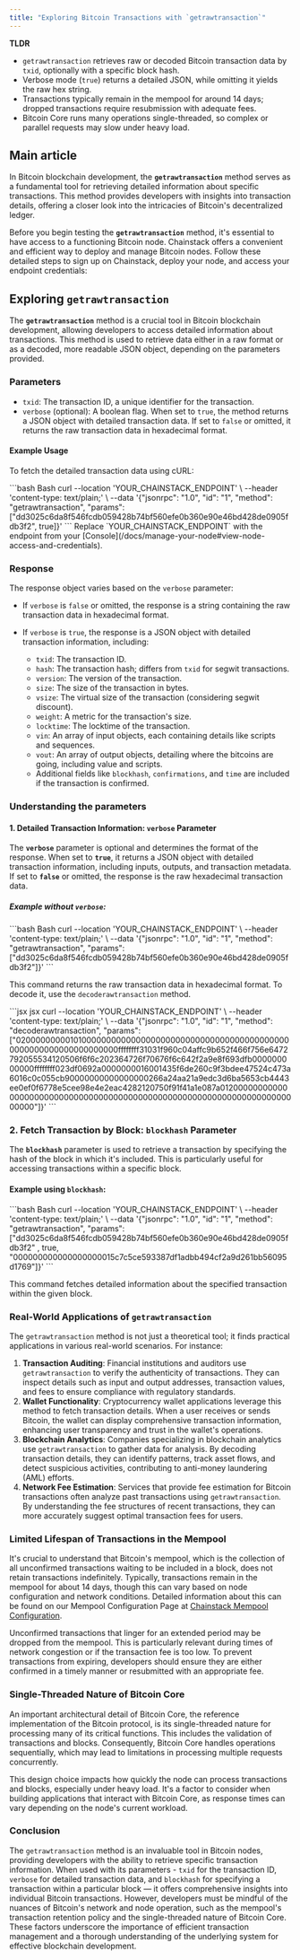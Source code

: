 ```yaml
---
title: "Exploring Bitcoin Transactions with `getrawtransaction`"
---
```


**TLDR**
* `getrawtransaction` retrieves raw or decoded Bitcoin transaction data by `txid`, optionally with a specific block hash.
* Verbose mode (`true`) returns a detailed JSON, while omitting it yields the raw hex string.
* Transactions typically remain in the mempool for around 14 days; dropped transactions require resubmission with adequate fees.
* Bitcoin Core runs many operations single-threaded, so complex or parallel requests may slow under heavy load.

## Main article

In Bitcoin blockchain development, the **`getrawtransaction`** method serves as a fundamental tool for retrieving detailed information about specific transactions. This method provides developers with insights into transaction details, offering a closer look into the intricacies of Bitcoin's decentralized ledger.

Before you begin testing the **`getrawtransaction`** method, it's essential to have access to a functioning Bitcoin node. Chainstack offers a convenient and efficient way to deploy and manage Bitcoin nodes. Follow these detailed steps to sign up on Chainstack, deploy your node, and access your endpoint credentials:

<CardGroup>
  <Card title="Sign up with Chainstack" href="https://console.chainstack.com/user/account/create" icon="angle-right" horizontal />
  <Card title="Deploy a node" href="/docs/manage-your-networks#join-a-public-network" icon="angle-right" horizontal />
  <Card title="View node access and credentials" href="/docs/manage-your-node#view-node-access-and-credentials" icon="angle-right" horizontal />
</CardGroup>

## Exploring **`getrawtransaction`**

The **`getrawtransaction`** method is a crucial tool in Bitcoin blockchain development, allowing developers to access detailed information about transactions. This method is used to retrieve data either in a raw format or as a decoded, more readable JSON object, depending on the parameters provided.

### Parameters

* `txid`: The transaction ID, a unique identifier for the transaction.
* `verbose` (optional): A boolean flag. When set to `true`, the method returns a JSON object with detailed transaction data. If set to `false` or omitted, it returns the raw transaction data in hexadecimal format.

#### Example Usage

To fetch the detailed transaction data using cURL:

<CodeGroup>
  ```bash Bash
  curl --location 'YOUR_CHAINSTACK_ENDPOINT' \
  --header 'content-type: text/plain;' \
  --data '{"jsonrpc": "1.0", "id": "1", "method": "getrawtransaction", "params": ["dd3025c6da8f546fcdb059428b74bf560efe0b360e90e46bd428de0905fdb3f2", true]}'
  ```
</CodeGroup>

<Info>
  Replace `YOUR_CHAINSTACK_ENDPOINT` with the endpoint from your [Console](/docs/manage-your-node#view-node-access-and-credentials).
</Info>

### Response

The response object varies based on the `verbose` parameter:

* If `verbose` is `false` or omitted, the response is a string containing the raw transaction data in hexadecimal format.

* If `verbose` is `true`, the response is a JSON object with detailed transaction information, including:

  * `txid`: The transaction ID.
  * `hash`: The transaction hash; differs from `txid` for segwit transactions.
  * `version`: The version of the transaction.
  * `size`: The size of the transaction in bytes.
  * `vsize`: The virtual size of the transaction (considering segwit discount).
  * `weight`: A metric for the transaction's size.
  * `locktime`: The locktime of the transaction.
  * `vin`: An array of input objects, each containing details like scripts and sequences.
  * `vout`: An array of output objects, detailing where the bitcoins are going, including value and scripts.
  * Additional fields like `blockhash`, `confirmations`, and `time` are included if the transaction is confirmed.

### Understanding the parameters

#### 1. **Detailed Transaction Information: `verbose` Parameter**

The **`verbose`** parameter is optional and determines the format of the response. When set to **`true`**, it returns a JSON object with detailed transaction information, including inputs, outputs, and transaction metadata. If set to **`false`** or omitted, the response is the raw hexadecimal transaction data.

##### Example without `verbose`:

<CodeGroup>
  ```bash Bash
  curl --location 'YOUR_CHAINSTACK_ENDPOINT' \
  --header 'content-type: text/plain;' \
  --data '{"jsonrpc": "1.0", "id": "1", "method": "getrawtransaction", "params": ["dd3025c6da8f546fcdb059428b74bf560efe0b360e90e46bd428de0905fdb3f2"]}'
  ```
</CodeGroup>

This command returns the raw transaction data in hexadecimal format. To decode it, use the `decoderawtransaction` method.

<CodeGroup>
  ```jsx jsx
  curl --location 'YOUR_CHAINSTACK_ENDPOINT' \
  --header 'content-type: text/plain;' \
  --data '{"jsonrpc": "1.0", "id": "1", "method": "decoderawtransaction", "params": ["020000000001010000000000000000000000000000000000000000000000000000000000000000ffffffff31031f960c04affc9b652f466f756e6472792055534120506f6f6c202364726f70676f6c642f2a9e8f693dfb000000000000ffffffff023df0692a0000000016001435f6de260c9f3bdee47524c473a6016c0c055cb90000000000000000266a24aa21a9edc3d6ba5653cb4443ee0ef0f6778e5cee98e4e2eac4282120750f91f41a1e087a0120000000000000000000000000000000000000000000000000000000000000000000000000"]}'
  ```
</CodeGroup>

### 2. **Fetch Transaction by Block: `blockhash` Parameter**

The **`blockhash`** parameter is used to retrieve a transaction by specifying the hash of the block in which it's included. This is particularly useful for accessing transactions within a specific block.

#### Example using `blockhash`:

<CodeGroup>
  ```bash Bash
  curl --location 'YOUR_CHAINSTACK_ENDPOINT' \
  --header 'content-type: text/plain;' \
  --data '{"jsonrpc": "1.0", "id": "1", "method": "getrawtransaction", "params": ["dd3025c6da8f546fcdb059428b74bf560efe0b360e90e46bd428de0905fdb3f2" , true, "000000000000000000015c7c5ce593387df1adbb494cf2a9d261bb56095d1769"]}'
  ```
</CodeGroup>

This command fetches detailed information about the specified transaction within the given block.

### Real-World Applications of `getrawtransaction`

The `getrawtransaction` method is not just a theoretical tool; it finds practical applications in various real-world scenarios. For instance:

1. **Transaction Auditing**: Financial institutions and auditors use `getrawtransaction` to verify the authenticity of transactions. They can inspect details such as input and output addresses, transaction values, and fees to ensure compliance with regulatory standards.
2. **Wallet Functionality**: Cryptocurrency wallet applications leverage this method to fetch transaction details. When a user receives or sends Bitcoin, the wallet can display comprehensive transaction information, enhancing user transparency and trust in the wallet's operations.
3. **Blockchain Analytics**: Companies specializing in blockchain analytics use `getrawtransaction` to gather data for analysis. By decoding transaction details, they can identify patterns, track asset flows, and detect suspicious activities, contributing to anti-money laundering (AML) efforts.
4. **Network Fee Estimation**: Services that provide fee estimation for Bitcoin transactions often analyze past transactions using `getrawtransaction`. By understanding the fee structures of recent transactions, they can more accurately suggest optimal transaction fees for users.

### Limited Lifespan of Transactions in the Mempool

It's crucial to understand that Bitcoin's mempool, which is the collection of all unconfirmed transactions waiting to be included in a block, does not retain transactions indefinitely. Typically, transactions remain in the mempool for about 14 days, though this can vary based on node configuration and network conditions. Detailed information about this can be found on our Mempool Configuration Page at [Chainstack Mempool Configuration](/docs/mempool-configuration).

Unconfirmed transactions that linger for an extended period may be dropped from the mempool. This is particularly relevant during times of network congestion or if the transaction fee is too low. To prevent transactions from expiring, developers should ensure they are either confirmed in a timely manner or resubmitted with an appropriate fee.

### Single-Threaded Nature of Bitcoin Core

An important architectural detail of Bitcoin Core, the reference implementation of the Bitcoin protocol, is its single-threaded nature for processing many of its critical functions. This includes the validation of transactions and blocks. Consequently, Bitcoin Core handles operations sequentially, which may lead to limitations in processing multiple requests concurrently.

This design choice impacts how quickly the node can process transactions and blocks, especially under heavy load. It's a factor to consider when building applications that interact with Bitcoin Core, as response times can vary depending on the node's current workload.

### Conclusion

The `getrawtransaction` method is an invaluable tool in Bitcoin nodes, providing developers with the ability to retrieve specific transaction information. When used with its parameters - `txid` for the transaction ID, `verbose` for detailed transaction data, and `blockhash` for specifying a transaction within a particular block — it offers comprehensive insights into individual Bitcoin transactions. However, developers must be mindful of the nuances of Bitcoin's network and node operation, such as the mempool's transaction retention policy and the single-threaded nature of Bitcoin Core. These factors underscore the importance of efficient transaction management and a thorough understanding of the underlying system for effective blockchain development.
